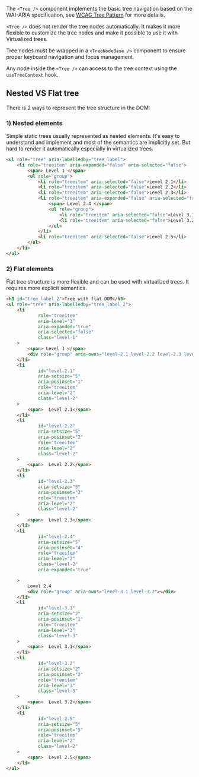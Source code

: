 The `<Tree />` component implements the basic tree navigation based on the WAI-ARIA specification,
see [WCAG Tree Pattern](https://www.w3.org/WAI/ARIA/apg/patterns/treeview/) for more details.

`<Tree />` does not render the tree nodes automatically. It makes it more flexible to customize the tree nodes and
make it possible to use it with Virtualized trees.

Tree nodes must be wrapped in a `<TreeNodeBase />` component to ensure proper keyboard navigation and focus management.

Any node inside the `<Tree />` can access to the tree context using the `useTreeContext` hook.

## Nested VS Flat tree

There is 2 ways to represent the tree structure in the DOM:

### 1) Nested elements

Simple static trees usually represented as nested elements. It's easy to understand and implement and
most of the semantics are implicitly set. But hard to render it automatically especially in virtualized trees.

```html
<ul role="tree" aria-labelledby="tree_label">
    <li role="treeitem" aria-expanded="false" aria-selected="false">
        <span> Level 1 </span>
        <ul role="group">
            <li role="treeitem" aria-selected="false">Level 2.1</li>
            <li role="treeitem" aria-selected="false">Level 2.2</li>
            <li role="treeitem" aria-selected="false">Level 2.3</li>
            <li role="treeitem" aria-expanded="false" aria-selected="false">
                <span> Level 2.4 </span>
                <ul role="group">
                    <li role="treeitem" aria-selected="false">Level 3.1</li>
                    <li role="treeitem" aria-selected="false">Level 3.2</li>
                </ul>
            </li>
            <li role="treeitem" aria-selected="false">Level 2.5</li>
        </ul>
    </li>
</ul>

```

### 2) Flat elements

Flat tree structure is more flexible and can be used with virtualized trees. It requires more explicit semantics.

```html
<h3 id="tree_label_2">Tree with flat DOM</h3>
<ul role="tree" aria-labelledby="tree_label_2">
    <li
            role="treeitem"
            aria-level="1"
            aria-expanded="true"
            aria-selected="false"
            class="level-1"
    >
        <span> Level 1 </span>
        <div role="group" aria-owns="level-2.1 level-2.2 level-2.3 level-2.4 level-2.5"></div>
    </li>
    <li
            id="level-2.1"
            aria-setsize="5"
            aria-posinset="1"
            role="treeitem"
            aria-level="2"
            class="level-2"
    >
        <span>  Level 2.1</span>
    </li>
    <li
            id="level-2.2"
            aria-setsize="5"
            aria-posinset="2"
            role="treeitem"
            aria-level="2"
            class="level-2"
    >
        <span>  Level 2.2</span>
    </li>
    <li
            id="level-2.3"
            aria-setsize="5"
            aria-posinset="3"
            role="treeitem"
            aria-level="2"
            class="level-2"
    >
        <span>  Level 2.3</span>
    </li>
    <li
            id="level-2.4"
            aria-setsize="5"
            aria-posinset="4"
            role="treeitem"
            aria-level="2"
            class="level-2"
            aria-expanded="true"

    >
        Level 2.4
        <div role="group" aria-owns="level-3.1 level-3.2"></div>
    </li>
    <li
            id="level-3.1"
            aria-setsize="2"
            aria-posinset="1"
            role="treeitem"
            aria-level="3"
            class="level-3"
    >
        <span>  Level 3.1</span>
    </li>
    <li
            id="level-3.2"
            aria-setsize="2"
            aria-posinset="2"
            role="treeitem"
            aria-level="3"
            class="level-3"
    >
        <span>  Level 3.2</span>
    </li>
    <li
            id="level-2.5"
            aria-setsize="5"
            aria-posinset="5"
            role="treeitem"
            aria-level="2"
            class="level-2"
    >
        <span>  Level 2.5</span>
    </li>
</ul>
```